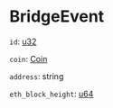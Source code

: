 # BridgeEvent

`id`: [u32]

`coin`: [Coin]

`address`: string

`eth_block_height`: [u64]

[u32]: /types/u32
[Coin]: /types/coin
[u64]: /types/u64
